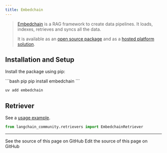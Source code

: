```yaml
---
title: Embedchain
---
```


> [Embedchain](https://github.com/embedchain/embedchain) is a RAG framework to create
> data pipelines. It loads, indexes, retrieves and syncs all the data.
>
>It is available as an [open source package](https://github.com/embedchain/embedchain)
> and as a [hosted platform solution](https://app.embedchain.ai/).


## Installation and Setup

Install the package using pip:

<CodeGroup>
```bash pip
pip install embedchain
```

```bash uv
uv add embedchain
```
</CodeGroup>


## Retriever

See a [usage example](/oss/python/integrations/retrievers/embedchain).

```python
from langchain_community.retrievers import EmbedchainRetriever
```

---

<CardGroup cols={2}>
  <Card title="View Source" icon="eye" href="https://github.com/langchain-ai/docs/blob/main/src/oss/python/integrations/providers/embedchain.mdx">
    See the source of this page on GitHub
  </Card>
  <Card title="Edit Source" icon="pen-to-square" href="https://github.com/langchain-ai/docs/edit/main/src/oss/python/integrations/providers/embedchain.mdx">
    Edit the source of this page on GitHub
  </Card>
</CardGroup>
